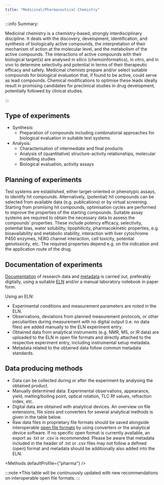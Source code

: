 ```yaml
---
title: "Medicinal/Pharmaceutical Chemistry"
---
```



<LbeChip title="medicinal chemistry" /><LbeChip title="epidemiology" />


:::info Summary:

Medicinal chemistry is a chemistry-based, strongly interdisciplinary discipline. It deals with the discovery, development, identification, and synthesis of biologically active compounds, the interpretation of their mechanism of action at the molecular level, and the metabolism of the active compounds.
The interactions of active compounds with their biological target(s) are analysed in silico (chemoinformatics), in vitro, and in vivo to determine selectivity and potential in terms of their therapeutic efficacy and safety.
Medicinal chemists prepare and/or select suitable compounds for biological evaluation that, if found to be active, could serve as lead compounds. Chemical modifications to optimise these leads ideally result in promising candidates for preclinical studies in drug development, potentially followed by clinical studies.

:::

## Type of experiments

- Synthesis:
  - Preparation of compounds including combinatorial approaches for biological evaluation in suitable test systems
- Analysis:
  - Characterisation of intermediate and final products
  - Analysis of (quantitative) structure-activity relationships, molecular modelling studies
  - Biological evaluation, activity assays

## Planning of experiments

Test systems are established, either target-oriented or phenotypic assays, to identify hit compounds. Alternatively, (potential) hit compounds can be selected from available data (e.g. publications) or by virtual screening.
Starting from promising hit compounds, optimisation cycles are performed to improve the properties of the starting compounds. Suitable assay systems are required to obtain the necessary data to assess the compounds’ properties. These include potency efficacy, selectivity, potential bias, water solubility, lipophilicity, pharmacokinetic properties, e.g. bioavailability and metabolic stability, interaction with liver cytochrome P450 enzymes, hERG channel interaction, cell toxicity, potential genotoxicity, etc. The required properties depend e.g. on the indication and the application route of the drug.

## Documentation of experiments

[Documentation](../30_data/40_data_documentation.mdx) of research data and [metadata](../40_topics/30_metadata.mdx) is carried out, preferably digitally, using a suitable [ELN](/docs/topics/eln) and/or a manual laboratory notebook in paper form.

Using an ELN:

- Experimental conditions and measurement parameters are noted in the ELN.
- Observations, deviations from planned measurement protocols, or other peculiarities during measurement with no digital output (i.e. no data files) are added manually to the ELN experiment entry.
- Obtained data from analytical instruments (e.g. NMR, MS, or IR data) are uploaded to the ELN in open file formats and directly attached to the respective experiment entry, including instrumental setup metadata.
- Metadata related to the obtained data follow common metadata standards.

## Data producing methods

- Data can be collected during or after the experiment by analysing the obtained product.
- Manually determined data: Experimental observations, appearance, yield, melting/boiling point, optical rotation, TLC Rf values, refraction index, etc.
- Digital data are obtained with analytical devices. An overview on file extensions, file sizes and converters for several analytical methods is given in the table below.
- Raw data files in proprietary file formats should be saved alongside interoperable [open file formats](/docs/topics/format_standards) by using converters or the analytical device software. If no specific open format is currently available, an export as .txt or .csv is recommended. Please be aware that metadata included in the header of .txt or .csv files may not follow a defined (open) format and metadata should be additionally also added into the ELN.

<Methods defaultProfile={"pharma"} />

:::note *This table will be continuously updated with new recommendations on interoperable open file formats.
:::